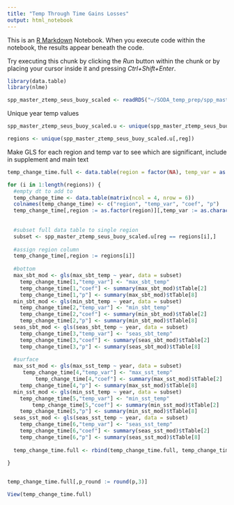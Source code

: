 ```yaml
---
title: "Temp Through Time Gains Losses"
output: html_notebook
---
```


This is an [R Markdown](http://rmarkdown.rstudio.com) Notebook. When you execute code within the notebook, the results appear beneath the code. 

Try executing this chunk by clicking the *Run* button within the chunk or by placing your cursor inside it and pressing *Ctrl+Shift+Enter*. 

```r
library(data.table)
library(nlme)

spp_master_ztemp_seus_buoy_scaled <- readRDS("~/SODA_temp_prep/spp_master_ztemp_seus_buoy_scaled.rds")
```

Unique year temp values
```r
spp_master_ztemp_seus_buoy_scaled.u <- unique(spp_master_ztemp_seus_buoy_scaled[,.(year, reg, min_sbt_temp, max_sbt_temp, seas_sbt_temp, min_sst_temp, max_sst_temp, seas_sst_temp)])

regions <- unique(spp_master_ztemp_seus_buoy_scaled.u[,reg])
```

Make GLS for each region and temp var to see which are significant, include in supplement and main text
```r
temp_change_time.full <- data.table(region = factor(NA), temp_var = as.character(NA), coef = as.numeric(NA), p = as.numeric(NA))

for (i in 1:length(regions)) {
  #empty dt to add to
  temp_change_time <- data.table(matrix(ncol = 4, nrow = 6))
  colnames(temp_change_time) <- c("region", "temp_var", "coef", "p")
  temp_change_time[,region := as.factor(region)][,temp_var := as.character(temp_var)][,coef := as.numeric(coef)][,p := as.numeric(p)]
  
  
  #subset full data table to single region
  subset <- spp_master_ztemp_seus_buoy_scaled.u[reg == regions[i],]
  
  #assign region column 
  temp_change_time[,region := regions[i]]
  
  #bottom
  max_sbt_mod <- gls(max_sbt_temp ~ year, data = subset)
    temp_change_time[1,"temp_var"] <- "max_sbt_temp"
    temp_change_time[1,"coef"] <- summary(max_sbt_mod)$tTable[2]
    temp_change_time[1,"p"] <- summary(max_sbt_mod)$tTable[8]
  min_sbt_mod <- gls(min_sbt_temp ~ year, data = subset)
    temp_change_time[2,"temp_var"] <- "min_sbt_temp"
    temp_change_time[2,"coef"] <- summary(min_sbt_mod)$tTable[2]
    temp_change_time[2,"p"] <- summary(min_sbt_mod)$tTable[8]
  seas_sbt_mod <- gls(seas_sbt_temp ~ year, data = subset)
    temp_change_time[3,"temp_var"] <- "seas_sbt_temp"
    temp_change_time[3,"coef"] <- summary(seas_sbt_mod)$tTable[2]
    temp_change_time[3,"p"] <- summary(seas_sbt_mod)$tTable[8]
    
  #surface
  max_sst_mod <- gls(max_sst_temp ~ year, data = subset)
     temp_change_time[4,"temp_var"] <- "max_sst_temp"
         temp_change_time[4,"coef"] <- summary(max_sst_mod)$tTable[2]
    temp_change_time[4,"p"] <- summary(max_sst_mod)$tTable[8]
  min_sst_mod <- gls(min_sst_temp ~ year, data = subset)
    temp_change_time[5,"temp_var"] <- "min_sst_temp"
        temp_change_time[5,"coef"] <- summary(min_sst_mod)$tTable[2]
    temp_change_time[5,"p"] <- summary(min_sst_mod)$tTable[8]
  seas_sst_mod <- gls(seas_sst_temp ~ year, data = subset)
    temp_change_time[6,"temp_var"] <- "seas_sst_temp"
    temp_change_time[6,"coef"] <- summary(seas_sst_mod)$tTable[2]
    temp_change_time[6,"p"] <- summary(seas_sst_mod)$tTable[8]
  
  temp_change_time.full <- rbind(temp_change_time.full, temp_change_time)
  
}


temp_change_time.full[,p_round := round(p,3)]

View(temp_change_time.full)
```

